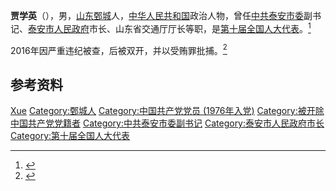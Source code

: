 '''贾学英'''（{{bd|1953年|9月|}}），男，[[山东|山东]][[鄄城|鄄城]]人，[[中华人民共和国|中华人民共和国]]政治人物，曾任[[中共泰安市委|中共泰安市委]]副书记、[[泰安市人民政府|泰安市人民政府]]市长、山东省交通厅厅长等职，是[[第十届全国人大代表|第十届全国人大代表]]。<ref>{{Cite book|title=中华人民共和国职官志|author=何虎生, 李耀东, 向常福主编|publisher=中国社会出版社|year=2003|isbn=9787800883934|location=北京|pages=}}</ref>

2016年因严重违纪被查，后被双开，并以受贿罪批捕。<ref>{{cite web|url=https://www.thepaper.cn/newsDetail_forward_2040062|title=山东交通运输厅原厅长贾学英受审，曾被查出搞权色、钱色交易|work=澎湃新闻}}</ref>

== 参考资料 ==
{{reflist}}

{{中国政治人物小作品}}
{{中共十八大到十九大期间的反腐败工作}}

{{Authority control}}
{{DEFAULTSORT:Jia xueying}}
[[Category:贾姓|Xue]]
[[Category:鄄城人|Category:鄄城人]]
[[Category:中国共产党党员_(1976年入党)|Category:中国共产党党员 (1976年入党)]]
[[Category:被开除中国共产党党籍者|Category:被开除中国共产党党籍者]]
[[Category:中共泰安市委副书记|Category:中共泰安市委副书记]]
[[Category:泰安市人民政府市长|Category:泰安市人民政府市长]]
[[Category:第十届全国人大代表|Category:第十届全国人大代表]]